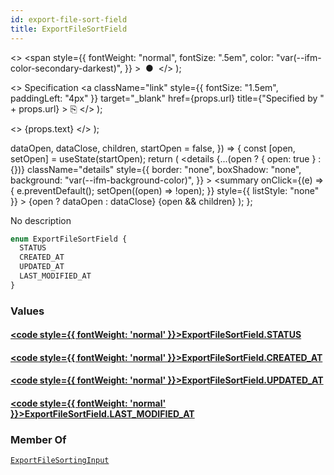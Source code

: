 ```yaml
---
id: export-file-sort-field
title: ExportFileSortField
---
```


  <>
    <span
      style={{
        fontWeight: "normal",
        fontSize: ".5em",
        color: "var(--ifm-color-secondary-darkest)",
      }}
    >
      &nbsp;●&nbsp;
    </span>
  </>
);

  <>
    Specification
    <a
      className="link"
      style={{ fontSize: "1.5em", paddingLeft: "4px" }}
      target="\_blank"
      href={props.url}
      title={"Specified by " + props.url}
    >
      ⎘
    </a>
  </>
);

  <>
    <span className={props.class}>{props.text}</span>
  </>
);


  dataOpen,
  dataClose,
  children,
  startOpen = false,
}) => {
  const [open, setOpen] = useState(startOpen);
  return (
    <details
      {...(open ? { open: true } : {})}
      className="details"
      style={{
        border: "none",
        boxShadow: "none",
        background: "var(--ifm-background-color)",
      }}
    >
      <summary
        onClick={(e) => {
          e.preventDefault();
          setOpen((open) => !open);
        }}
        style={{ listStyle: "none" }}
      >
        {open ? dataOpen : dataClose}
      </summary>
      {open && children}
    </details>
  );
};

No description

```graphql
enum ExportFileSortField {
  STATUS
  CREATED_AT
  UPDATED_AT
  LAST_MODIFIED_AT
}
```

### Values

#### [<code style={{ fontWeight: 'normal' }}>ExportFileSortField.<b>STATUS</b></code>](#)

>

#### [<code style={{ fontWeight: 'normal' }}>ExportFileSortField.<b>CREATED_AT</b></code>](#)

>

#### [<code style={{ fontWeight: 'normal' }}>ExportFileSortField.<b>UPDATED_AT</b></code>](#)

>

#### [<code style={{ fontWeight: 'normal' }}>ExportFileSortField.<b>LAST_MODIFIED_AT</b></code>](#)

>

### Member Of

[`ExportFileSortingInput`](../../../api-reference/miscellaneous/inputs/export-file-sorting-input) <Badge class="badge badge--secondary" text="input"/>
